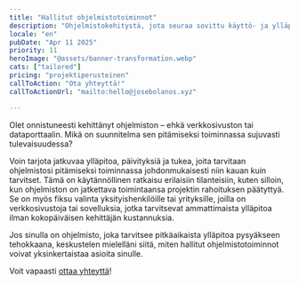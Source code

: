 ```yaml
---
title: "Hallitut ohjelmistotoiminnot"
description: "Ohjelmistokehitystä, jota seuraa sovittu käyttö- ja ylläpitojakso"
locale: "en"
pubDate: "Apr 11 2025"
priority: 11
heroImage: "@assets/banner-transformation.webp"
cats: ["tailored"]
pricing: "projektiperusteinen"
callToAction: "Ota yhteyttä!"
callToActionUrl: "mailto:hello@josebolanos.xyz"

---
```


Olet onnistuneesti kehittänyt ohjelmiston – ehkä verkkosivuston tai dataporttaalin. Mikä on suunnitelma sen pitämiseksi toiminnassa sujuvasti tulevaisuudessa?

Voin tarjota jatkuvaa ylläpitoa, päivityksiä ja tukea, joita tarvitaan ohjelmistosi pitämiseksi toiminnassa johdonmukaisesti niin kauan kuin tarvitset. Tämä on käytännöllinen ratkaisu erilaisiin tilanteisiin, kuten silloin, kun ohjelmiston on jatkettava toimintaansa projektin rahoituksen päätyttyä. Se on myös fiksu valinta yksityishenkilöille tai yrityksille, joilla on verkkosivustoja tai sovelluksia, jotka tarvitsevat ammattimaista ylläpitoa ilman kokopäiväisen kehittäjän kustannuksia.

Jos sinulla on ohjelmisto, joka tarvitsee pitkäaikaista ylläpitoa pysyäkseen tehokkaana, keskustelen mielelläni siitä, miten hallitut ohjelmistotoiminnot voivat yksinkertaistaa asioita sinulle.

Voit vapaasti <a href={frontmatter.callToActionUrl}>ottaa yhteyttä</a>!